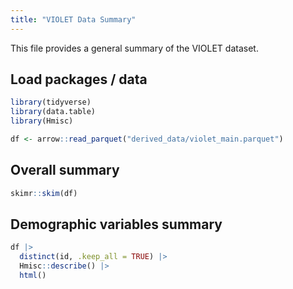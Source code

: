 ```yaml
---
title: "VIOLET Data Summary"
---
```


This file provides a general summary of the VIOLET dataset.

## Load packages / data

```r
library(tidyverse)
library(data.table)
library(Hmisc)
```

```r
df <- arrow::read_parquet("derived_data/violet_main.parquet")
```

## Overall summary

```r
skimr::skim(df)
```

## Demographic variables summary

```r
df |>
  distinct(id, .keep_all = TRUE) |>
  Hmisc::describe() |>
  html()
```

